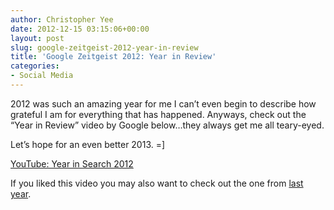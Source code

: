 ```yaml
---
author: Christopher Yee
date: 2012-12-15 03:15:06+00:00
layout: post
slug: google-zeitgeist-2012-year-in-review
title: 'Google Zeitgeist 2012: Year in Review'
categories:
- Social Media
---
```


2012 was such an amazing year for me I can't even begin to describe how grateful I am for everything that has happened. Anyways, check out the "Year in Review" video by Google below...they always get me all teary-eyed.

Let's hope for an even better 2013. =]

[YouTube: Year in Search 2012](http://www.youtube.com/watch?feature=player_embedded&v=xY_MUB8adEQ)

If you liked this video you may also want to check out the one from [last year](http://www.christopheryee.org/google-zeitgeist-2011-year-in-review/).


